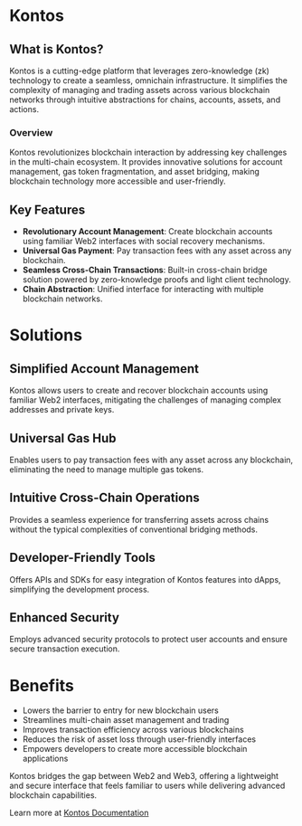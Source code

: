 # Kontos

## What is Kontos?

Kontos is a cutting-edge platform that leverages zero-knowledge (zk) technology to create a seamless, omnichain infrastructure. It simplifies the complexity of managing and trading assets across various blockchain networks through intuitive abstractions for chains, accounts, assets, and actions.

### Overview

Kontos revolutionizes blockchain interaction by addressing key challenges in the multi-chain ecosystem. It provides innovative solutions for account management, gas token fragmentation, and asset bridging, making blockchain technology more accessible and user-friendly.

## Key Features

- **Revolutionary Account Management**: Create blockchain accounts using familiar Web2 interfaces with social recovery mechanisms.
- **Universal Gas Payment**: Pay transaction fees with any asset across any blockchain.
- **Seamless Cross-Chain Transactions**: Built-in cross-chain bridge solution powered by zero-knowledge proofs and light client technology.
- **Chain Abstraction**: Unified interface for interacting with multiple blockchain networks.

# Solutions

## Simplified Account Management

Kontos allows users to create and recover blockchain accounts using familiar Web2 interfaces, mitigating the challenges of managing complex addresses and private keys.

## Universal Gas Hub

Enables users to pay transaction fees with any asset across any blockchain, eliminating the need to manage multiple gas tokens.

## Intuitive Cross-Chain Operations

Provides a seamless experience for transferring assets across chains without the typical complexities of conventional bridging methods.

## Developer-Friendly Tools

Offers APIs and SDKs for easy integration of Kontos features into dApps, simplifying the development process.

## Enhanced Security

Employs advanced security protocols to protect user accounts and ensure secure transaction execution.

# Benefits

- Lowers the barrier to entry for new blockchain users
- Streamlines multi-chain asset management and trading
- Improves transaction efficiency across various blockchains
- Reduces the risk of asset loss through user-friendly interfaces
- Empowers developers to create more accessible blockchain applications

Kontos bridges the gap between Web2 and Web3, offering a lightweight and secure interface that feels familiar to users while delivering advanced blockchain capabilities.

Learn more at [Kontos Documentation](https://docs.kontos.io/)